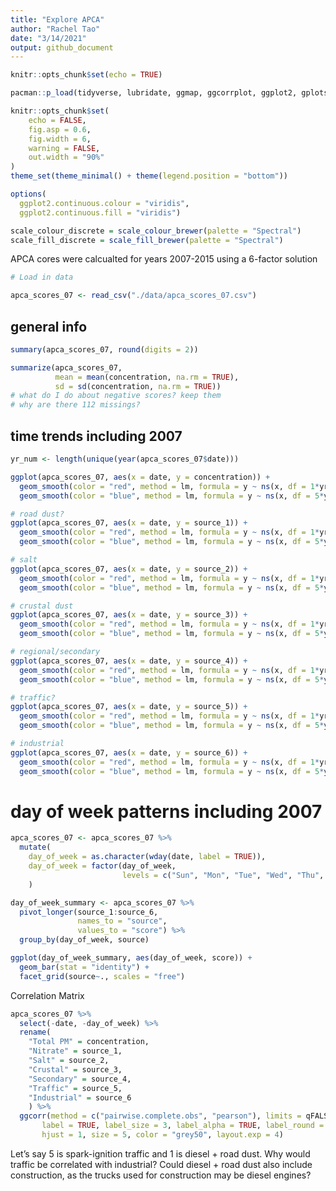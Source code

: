 ```yaml
---
title: "Explore APCA"
author: "Rachel Tao"
date: "3/14/2021"
output: github_document
---
```


```r
knitr::opts_chunk$set(echo = TRUE)

pacman::p_load(tidyverse, lubridate, ggmap, ggcorrplot, ggplot2, gplots, ggfortify, ggrepel, gridExtra, GPArotation, GGally, knitr, patchwork, psych, factoextra, RColorBrewer, kableExtra, pals, splines)

knitr::opts_chunk$set(
	echo = FALSE,
	fig.asp = 0.6,
	fig.width = 6,
	warning = FALSE,
	out.width = "90%"
)
theme_set(theme_minimal() + theme(legend.position = "bottom"))

options(
  ggplot2.continuous.colour = "viridis",
  ggplot2.continuous.fill = "viridis")

scale_colour_discrete = scale_colour_brewer(palette = "Spectral")
scale_fill_discrete = scale_fill_brewer(palette = "Spectral")

```

APCA cores were calcualted for years 2007-2015 using a 6-factor solution

```r
# Load in data

apca_scores_07 <- read_csv("./data/apca_scores_07.csv")

```

## general info

```r
summary(apca_scores_07, round(digits = 2))

summarize(apca_scores_07,
          mean = mean(concentration, na.rm = TRUE),
          sd = sd(concentration, na.rm = TRUE))
# what do I do about negative scores? keep them
# why are there 112 missings?
```

## time trends including 2007

```r
yr_num <- length(unique(year(apca_scores_07$date)))

ggplot(apca_scores_07, aes(x = date, y = concentration)) +
  geom_smooth(color = "red", method = lm, formula = y ~ ns(x, df = 1*yr_num)) +
  geom_smooth(color = "blue", method = lm, formula = y ~ ns(x, df = 5*yr_num))

# road dust?
ggplot(apca_scores_07, aes(x = date, y = source_1)) +
  geom_smooth(color = "red", method = lm, formula = y ~ ns(x, df = 1*yr_num)) +
  geom_smooth(color = "blue", method = lm, formula = y ~ ns(x, df = 5*yr_num))

# salt
ggplot(apca_scores_07, aes(x = date, y = source_2)) +
  geom_smooth(color = "red", method = lm, formula = y ~ ns(x, df = 1*yr_num)) +
  geom_smooth(color = "blue", method = lm, formula = y ~ ns(x, df = 5*yr_num))

# crustal dust
ggplot(apca_scores_07, aes(x = date, y = source_3)) +
  geom_smooth(color = "red", method = lm, formula = y ~ ns(x, df = 1*yr_num)) +
  geom_smooth(color = "blue", method = lm, formula = y ~ ns(x, df = 5*yr_num))

# regional/secondary
ggplot(apca_scores_07, aes(x = date, y = source_4)) +
  geom_smooth(color = "red", method = lm, formula = y ~ ns(x, df = 1*yr_num)) +
  geom_smooth(color = "blue", method = lm, formula = y ~ ns(x, df = 5*yr_num))

# traffic?
ggplot(apca_scores_07, aes(x = date, y = source_5)) +
  geom_smooth(color = "red", method = lm, formula = y ~ ns(x, df = 1*yr_num)) +
  geom_smooth(color = "blue", method = lm, formula = y ~ ns(x, df = 5*yr_num))

# industrial
ggplot(apca_scores_07, aes(x = date, y = source_6)) +
  geom_smooth(color = "red", method = lm, formula = y ~ ns(x, df = 1*yr_num)) +
  geom_smooth(color = "blue", method = lm, formula = y ~ ns(x, df = 5*yr_num))

```

# day of week patterns including 2007

```r

apca_scores_07 <- apca_scores_07 %>% 
  mutate(
    day_of_week = as.character(wday(date, label = TRUE)),
    day_of_week = factor(day_of_week,
                         levels = c("Sun", "Mon", "Tue", "Wed", "Thu", "Fri", "Sat"))
    )

day_of_week_summary <- apca_scores_07 %>% 
  pivot_longer(source_1:source_6,
               names_to = "source",
               values_to = "score") %>% 
  group_by(day_of_week, source)

ggplot(day_of_week_summary, aes(day_of_week, score)) +  
  geom_bar(stat = "identity") + 
  facet_grid(source~., scales = "free")

```


Correlation Matrix

```r
apca_scores_07 %>% 
  select(-date, -day_of_week) %>% 
  rename(
    "Total PM" = concentration,
    "Nitrate" = source_1,
    "Salt" = source_2,
    "Crustal" = source_3,
    "Secondary" = source_4,
    "Traffic" = source_5,
    "Industrial" = source_6
    ) %>% 
  ggcorr(method = c("pairwise.complete.obs", "pearson"), limits = qFALSE,
       label = TRUE, label_size = 3, label_alpha = TRUE, label_round = 2,
       hjust = 1, size = 5, color = "grey50", layout.exp = 4)

```

Let's say 5 is spark-ignition traffic and 1 is diesel + road dust. Why would traffic be correlated with industrial? Could diesel + road dust also include construction, as the trucks used for construction may be diesel engines?